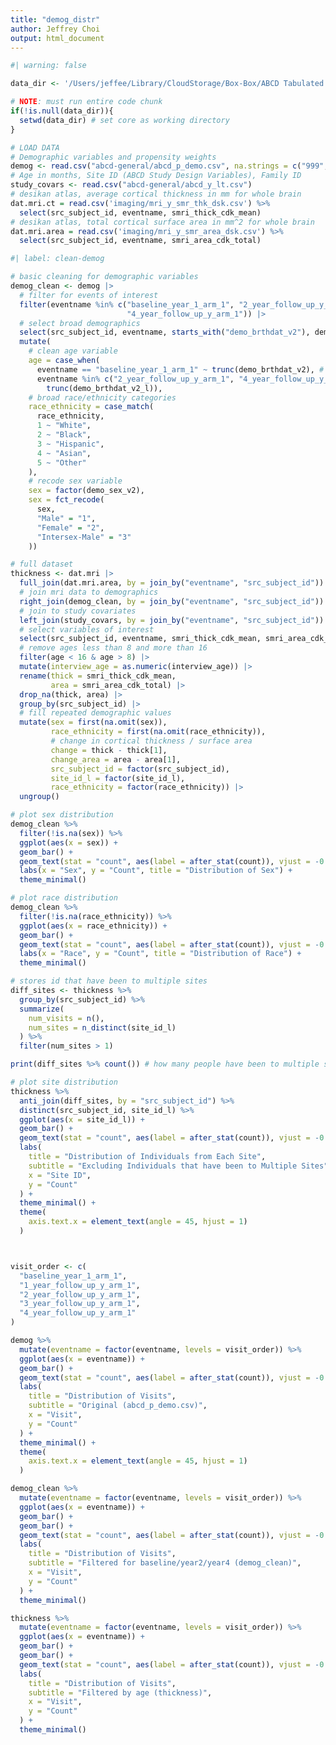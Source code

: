 ```yaml
---
title: "demog_distr"
author: Jeffrey Choi
output: html_document
---
```


```r
#| warning: false

data_dir <- '/Users/jeffee/Library/CloudStorage/Box-Box/ABCD Tabulated Data/5.1/core/'

# NOTE: must run entire code chunk
if(!is.null(data_dir)){
  setwd(data_dir) # set core as working directory
}

# LOAD DATA
# Demographic variables and propensity weights
demog <- read.csv("abcd-general/abcd_p_demo.csv", na.strings = c("999", "777"))
# Age in months, Site ID (ABCD Study Design Variables), Family ID
study_covars <- read.csv("abcd-general/abcd_y_lt.csv")
# desikan atlas, average cortical thickness in mm for whole brain
dat.mri.ct = read.csv('imaging/mri_y_smr_thk_dsk.csv') %>%
  select(src_subject_id, eventname, smri_thick_cdk_mean)
# desikan atlas, total cortical surface area in mm^2 for whole brain
dat.mri.area = read.csv('imaging/mri_y_smr_area_dsk.csv') %>%
  select(src_subject_id, eventname, smri_area_cdk_total)

```

```r
#| label: clean-demog

# basic cleaning for demographic variables
demog_clean <- demog |>
  # filter for events of interest
  filter(eventname %in% c("baseline_year_1_arm_1", "2_year_follow_up_y_arm_1",
                          "4_year_follow_up_y_arm_1")) |>
  # select broad demographics
  select(src_subject_id, eventname, starts_with("demo_brthdat_v2"), demo_sex_v2, race_ethnicity) |>
  mutate(
    # clean age variable
    age = case_when(
      eventname == "baseline_year_1_arm_1" ~ trunc(demo_brthdat_v2), # remove decimals 
      eventname %in% c("2_year_follow_up_y_arm_1", "4_year_follow_up_y_arm_1") ~
        trunc(demo_brthdat_v2_l)),
    # broad race/ethnicity categories
    race_ethnicity = case_match(
      race_ethnicity,
      1 ~ "White",
      2 ~ "Black",
      3 ~ "Hispanic",
      4 ~ "Asian",
      5 ~ "Other"
    ),
    # recode sex variable
    sex = factor(demo_sex_v2),
    sex = fct_recode(
      sex,
      "Male" = "1",
      "Female" = "2",
      "Intersex-Male" = "3"
    ))
```

```r

# full dataset
thickness <- dat.mri |>
  full_join(dat.mri.area, by = join_by("eventname", "src_subject_id")) |>
  # join mri data to demographics
  right_join(demog_clean, by = join_by("eventname", "src_subject_id")) |>
  # join to study covariates
  left_join(study_covars, by = join_by("eventname", "src_subject_id")) |>
  # select variables of interest
  select(src_subject_id, eventname, smri_thick_cdk_mean, smri_area_cdk_total, age, sex, site_id_l, race_ethnicity, interview_age) |>
  # remove ages less than 8 and more than 16
  filter(age < 16 & age > 8) |>
  mutate(interview_age = as.numeric(interview_age)) |>
  rename(thick = smri_thick_cdk_mean,
         area = smri_area_cdk_total) |>
  drop_na(thick, area) |>
  group_by(src_subject_id) |>
  # fill repeated demographic values
  mutate(sex = first(na.omit(sex)),
         race_ethnicity = first(na.omit(race_ethnicity)),
         # change in cortical thickness / surface area
         change = thick - thick[1],
         change_area = area - area[1],
         src_subject_id = factor(src_subject_id),
         site_id_l = factor(site_id_l),
         race_ethnicity = factor(race_ethnicity)) |>
  ungroup()
```


```r

# plot sex distribution
demog_clean %>%
  filter(!is.na(sex)) %>%
  ggplot(aes(x = sex)) + 
  geom_bar() +
  geom_text(stat = "count", aes(label = after_stat(count)), vjust = -0.5) +
  labs(x = "Sex", y = "Count", title = "Distribution of Sex") +
  theme_minimal()

# plot race distribution
demog_clean %>%
  filter(!is.na(race_ethnicity)) %>%
  ggplot(aes(x = race_ethnicity)) + 
  geom_bar() +
  geom_text(stat = "count", aes(label = after_stat(count)), vjust = -0.5) +
  labs(x = "Race", y = "Count", title = "Distribution of Race") +
  theme_minimal()

# stores id that have been to multiple sites
diff_sites <- thickness %>%
  group_by(src_subject_id) %>%
  summarize(
    num_visits = n(),
    num_sites = n_distinct(site_id_l)
  ) %>%
  filter(num_sites > 1)

print(diff_sites %>% count()) # how many people have been to multiple sites

# plot site distribution
thickness %>%
  anti_join(diff_sites, by = "src_subject_id") %>%
  distinct(src_subject_id, site_id_l) %>%
  ggplot(aes(x = site_id_l)) +
  geom_bar() +
  geom_text(stat = "count", aes(label = after_stat(count)), vjust = -0.5) +
  labs(
    title = "Distribution of Individuals from Each Site",
    subtitle = "Excluding Individuals that have been to Multiple Sites",
    x = "Site ID",
    y = "Count"
  ) +
  theme_minimal() +
  theme(
    axis.text.x = element_text(angle = 45, hjust = 1)
  )




```


```r

visit_order <- c(
  "baseline_year_1_arm_1",
  "1_year_follow_up_y_arm_1",
  "2_year_follow_up_y_arm_1",
  "3_year_follow_up_y_arm_1",
  "4_year_follow_up_y_arm_1"
)

demog %>%
  mutate(eventname = factor(eventname, levels = visit_order)) %>%
  ggplot(aes(x = eventname)) +
  geom_bar() +
  geom_text(stat = "count", aes(label = after_stat(count)), vjust = -0.5) +
  labs(
    title = "Distribution of Visits",
    subtitle = "Original (abcd_p_demo.csv)",
    x = "Visit",
    y = "Count"
  ) +
  theme_minimal() +
  theme(
    axis.text.x = element_text(angle = 45, hjust = 1)
  )

demog_clean %>%
  mutate(eventname = factor(eventname, levels = visit_order)) %>%
  ggplot(aes(x = eventname)) +
  geom_bar() +
  geom_bar() +
  geom_text(stat = "count", aes(label = after_stat(count)), vjust = -0.5) +
  labs(
    title = "Distribution of Visits",
    subtitle = "Filtered for baseline/year2/year4 (demog_clean)",
    x = "Visit",
    y = "Count"
  ) +
  theme_minimal()

thickness %>%
  mutate(eventname = factor(eventname, levels = visit_order)) %>%
  ggplot(aes(x = eventname)) +
  geom_bar() +
  geom_bar() +
  geom_text(stat = "count", aes(label = after_stat(count)), vjust = -0.5) +
  labs(
    title = "Distribution of Visits",
    subtitle = "Filtered by age (thickness)",
    x = "Visit",
    y = "Count"
  ) +
  theme_minimal()

```




